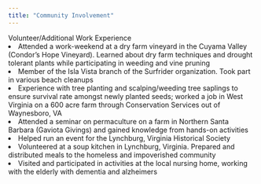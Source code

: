 ```yaml
---
title: "Community Involvement"
---
```


Volunteer/Additional Work Experience
 <li>Attended a work-weekend at a dry farm vineyard in the Cuyama Valley (Condor's Hope Vineyard). Learned about dry farm techniques and drought tolerant plants while participating in weeding and vine pruning</li>
 <li>Member of the Isla Vista branch of the Surfrider organization. Took part in various beach cleanups</li>
 <li>Experience with tree planting and scalping/weeding tree saplings to ensure survival rate amongst newly planted seeds; worked a job in West Virginia on a 600 acre farm through Conservation Services out of Waynesboro, VA</li>
 <li>Attended a seminar on permaculture on a farm in Northern Santa Barbara (Gaviota Givings) and gained knowledge from hands-on activities</li>
 <li>Helped run an event for the Lynchburg, Virginia Historical Society</li>
 <li>Volunteered at a soup kitchen in Lynchburg, Virginia. Prepared and distributed meals to the homeless and impoverished community</li>
 <li>Visited and participated in activities at the local nursing home, working with the elderly with dementia and alzheimers</li>
      